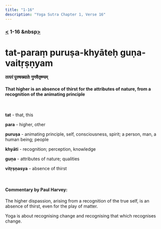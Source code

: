 ```yaml
---
title: "1-16"
description: "Yoga Sutra Chapter 1, Verse 16"
---
```


### [<](/Chapter-1/1-15/) 1-16 &nbsp[>](/Chapter-1/1-17/)

# tat-paraṃ puruṣa-khyāteḥ guṇa-vaitṛṣṇyam

#### तत्परं पुरुषख्यातेः गुणवैतृष्ण्यम्

#### That higher is an absence of thirst for the attributes of nature, from a recognition of the animating principle

<br />

**tat** - that, this <br />

**para** - higher, other <br />

**puruṣa** - animating principle, self, consciousness, spirit; a person, man, a human being; people <br />

**khyāti** - recognition; perception, knowledge <br />

**guṇa** - attributes of nature; qualities <br />

**vitṛṣṇasya** - absence of thirst <br />

<br />

#### Commentary by Paul Harvey:

The higher dispassion,
arising from a recognition of the true self,
is an absence of thirst,
even for the play of matter.

Yoga is about recognising change and
recognising that which recognises change.

